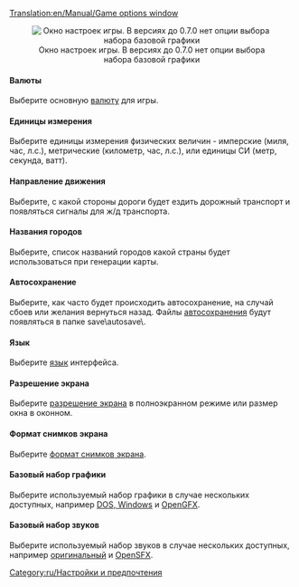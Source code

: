 [[Translation:en/Manual/Game options window]]
{{ru/Необходимо сделать|поправить ссылки после перевода соответствующих страниц}}
{{ru/Оглавление}}
<center>[[File:ru/Game options.png|center|frame|Окно настроек игры. В версиях до 0.7.0 нет опции выбора набора базовой графики]]</center>

====Валюты====
Выберите основную [[en/Archive/Manual/Settings/Currency|валюту]] для игры.

====Единицы измерения====
Выберите единицы измерения физических величин - имперские (миля, час, л.с.), метрические (километр, час, л.с.), или единицы СИ (метр, секунда, ватт).

====Направление движения====
Выберите, с какой стороны дороги будет ездить дорожный транспорт и появляться сигналы для ж/д транспорта.

====Названия городов====
Выберите, список названий городов какой страны будет использоваться при генерации карты.

====Автосохранение====
Выберите, как часто будет происходить автосохранение, на случай сбоев или желания вернуться назад. Файлы [[en/Archive/Manual/Settings/Autosave|автосохранения]] будут появляться в папке save\autosave\.

====Язык====
Выберите [[en/Archive/Manual/Settings/Language|язык]] интерфейса.

====Разрешение экрана====
Выберите [[en/Archive/Manual/Settings/Resolution|разрешение экрана]] в полноэкранном режиме или размер окна в оконном.

====Формат снимков экрана====
Выберите [[en/Archive/Manual/Settings/Screenshot format|формат снимков экрана]].

====Базовый набор графики====
Выберите используемый набор графики в случае нескольких доступных, например [[en/Archive/Manual/Installation FAQ#what-files-do-i-need-from-ttd|DOS, Windows]] и [[en/Archive/Community/Graphics Replacement|OpenGFX]].

====Базовый набор звуков====
Выберите используемый набор звуков в случае нескольких доступных, например [[en/Archive/Manual/Installation FAQ#what-files-do-i-need-from-ttd|оригинальный]] и [[en/Archive/Community/Sound Effects Replacement|OpenSFX]].


[[Category:ru/Настройки и предпочтения]]
